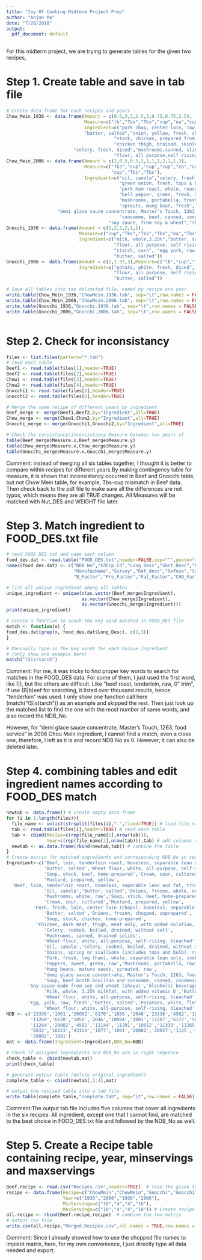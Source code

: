 ---
title: "Joy Of Cooking Midterm Project Prep"
author: "Anjun Ma"
date: "7/20/2018"
output:
  pdf_document: default
---

For this midterm project, we are trying to generate tables for the given two recipes,  

# Step 1. Create table and save in tab file
```{r}
# Create data frame for each recipes and years
Chow_Mein_1936 <- data.frame(Amount = c(0.5,3,2,2.5,3,0.75,0.75,2.5),
                             Measure=c("lb","Tbs","Tbs","cup","ea","cup","cup","Tbs"),
                             Ingredient=c("pork chop, center loin, raw,boneless",
                             "butter, salted","onion, yellow, fresh, chopped",
                                        "stock, chicken, prepared from recipe",
                                        "chicken thigh, braised, skinless",
                         "celery, fresh, diced","mushrooms,canned, sliced, drained",
                                        "flour, all purpose,self rising, enriched"))
Chow_Mein_2006 <- data.frame(Amount = c(2,0.5,0.5,2,1,1,1,2,1,1,3),
                             Measure=c("Tbs","cup","cup","cup","ea","cup","cup","Tbs",
                                       "cup","Tbs","Tbs"),
                             Ingredient=c("oil, canola","celery, fresh, diced",
                                          "green onion, fresh, tops & bulb,chopped",
                                          "pork ham roast, whole, roased, lean,diced",
                                          "bell pepper, green, fresh, medium, 2 1/2",
                                          "mushrooms, portabella, fresh, chopped",
                                          "sprouts, mung bean, fresh",
                   "demi glace sauce concentrate, Master's Touch, 1263, food service",
                                          "consomme, beef, canned, condensed",
                                      "soy sauce, from soy & wheat","sherry, cooking"))
Gnocchi_1936 <- data.frame(Amount = c(1,2,2,2,1,1),
                           Measure=c("cup","Tbs","Tbs","Tbs","ea","Tbs"),
                           Ingredient=c("milk, whole,3.25%","butter, salted",
                                        "flour, all purpose, self rising, enriched",
                                        "starch, corn", "egg york, raw, large",
                                        "butter, salted"))
Gnocchi_2006 <- data.frame(Amount = c(2,1.33,3),Measure=c("lb","cup","Tbs"),
                           Ingredient=c("potato, white, fresh, diced",
                                        "flour, all purpose, self rising, enriched",
                                        "butter, salted"))

# Save all tables into tab delimited file, named by recipe and year.
write.table(Chow_Mein_1936,"ChowMein.1936.tab", sep="\t",row.names = FALSE)
write.table(Chow_Mein_2006,"ChowMein.2006.tab", sep="\t",row.names = FALSE)
write.table(Gnocchi_1936,"Gnocchi.1936.tab", sep="\t",row.names = FALSE)
write.table(Gnocchi_2006,"Gnocchi.2006.tab", sep="\t",row.names = FALSE)



```


# Step 2. Check for inconsistancy
```{r}

files <- list.files(pattern="*.tab")
# read each table
Beef1 <- read.table(files[1],header=TRUE) 
Beef2 <- read.table(files[2],header=TRUE) 
Chow1 <- read.table(files[3],header=TRUE)
Chow2 <- read.table(files[4],header=TRUE) 
Gnocchi1 <- read.table(files[5],header=TRUE) 
Gnocchi2 <- read.table(files[6],header=TRUE) 

# Merge the same recipe of different years by ingredient
Beef_merge <- merge(Beef1,Beef2,by="Ingredient",all=TRUE)
Chow_merge <- merge(Chow1,Chow2,by="Ingredient",all=TRUE)
Gnocchi_merge <- merge(Gnocchi1,Gnocchi2,by="Ingredient",all=TRUE)

# Check the consistancy/inconsistancy Measure between two years of
table(Beef_merge$Measure.x,Beef_merge$Measure.y)
table(Chow_merge$Measure.x,Chow_merge$Measure.y)
table(Gnocchi_merge$Measure.x,Gnocchi_merge$Measure.y)
```
Comment: instead of merging all six tables together, I thought it is better to compare within recipes for different years.By making contingency table for measure, it is shown that inconsistancy occurred in Beef and Gnocchi table, but not Chow Mein table, for example, Tbs-cup mismatch in Beef data. Then check back to the pdf file to make sure all the differences are not typos, which means they are all TRUE changes. All Measures will be matched with Nut_DES and WEIGHT file later.


# Step 3. Match ingredient to FOOD_DES.txt file 
```{r}
# read FOOD_DES.txt and name each column
food_des.dat <- read.table("FOOD_DES.txt",header=FALSE,sep="^",quote="~")
names(food_des.dat) <- c("NDB_No","FdGrp_Cd","Long_Desc","Shrt_Desc","ComName",
                         "ManufacName","Survey","Ref_desc","Refuse","SciName",
                         "N_Factor","Pro_Factor","Fat_Factor","CHO_Factor")

# list all unique ingredient among all tables
unique_ingredient <- unique(c(as.vector(Beef_merge$Ingredient),
                            as.vector(Chow_merge$Ingredient),
                            as.vector(Gnocchi_merge$Ingredient)))
print(unique_ingredient)
```

```{r}
# create a function to seach the key word matched in FOOD_DES file
match <- function(x) {
food_des.dat[grep(x, food_des.dat$Long_Desc), c(1,3)]
}

# Mannually type-in the key words for each Unique Ingredient 
# (only show one example here)
match("(S|s)tarch")
```
Comment: For me, it was tricky to find proper key words to search for matches in the FOOD_DES data. For some of them, I just used the first word, like (|), but the others are difficult. Like "beef roast, tenderloin, raw, 0\" trim", if use (B|b)eef for searching, it listed over thousand results, hence "tenderloin" was used. I only show one function call here (match("(S|s)tarch")) as an example and skipped the rest. Then just look up the matched list to find the one with the most number of same words, and also record the NDB_No.

However, for "demi glace sauce concentrate, Master's Touch, 1263, food service" in 2006 Chou Mein ingredient, I cannot find a match, even a close one, therefore, I left as it is and record NDB No as 0. However, it can also be deleted later.


# Step 4. combining tables and edit ingredient names according to FOOD_DES match 
```{r}
newtab <- data.frame() # create empty data frame
for (i in 1:length(files)){
  file_name <- unlist(strsplit(files[i],".",fixed=TRUE)) # load file names
  tab <- read.table(files[i],header=TRUE) # read each table
  tab <- cbind(Recipe=c(rep(file_name[1],nrow(tab))),
               Year=c(rep(file_name[2],nrow(tab))),tab) # add columns of recipe and year
  newtab <- as.data.frame(rbind(newtab,tab)) # combine the table 
}
# Create matrix for matched ingredients and corresponding NDB_No in sequence
Ingredient<-c('Beef, loin, tenderloin roast, boneless, separable lean and fat, trimmed to 0" fat, all grades, raw',
              'Butter, salted','Wheat flour, white, all-purpose, self-rising, bleached',
              'Soup, stock, beef, home-prepared','Cream, sour, cultured',
              'Mustard, prepared, yellow',
  'Beef, loin, tenderloin roast, boneless, separable lean and fat, trimmed to 0" fat, all grades, raw',
              'Oil, canola','Butter, salted','Onions, frozen, whole, unprepared',
              'Mushrooms, white, raw','Soup, stock, beef, home-prepared',
              'Cream, sour, cultured','Mustard, prepared, yellow',
          'Pork, fresh, loin, center loin (chops), boneless, separable lean only, raw',
              'Butter, salted','Onions, frozen, chopped, unprepared',
              'Soup, stock, chicken, home-prepared',
           'Chicken, dark meat, thigh, meat only, with added solution, cooked, braised',
              'Celery, cooked, boiled, drained, without salt',
              'Mushrooms, canned, drained solids',
              'Wheat flour, white, all-purpose, self-rising, bleached',
              'Oil, canola','Celery, cooked, boiled, drained, without salt',
              'Onions, spring or scallions (includes tops and bulb), raw',
              'Pork, fresh, leg (ham), whole, separable lean only, cooked, roasted',
              'Peppers, sweet, green, raw','Mushrooms, portabella, raw',
              'Mung beans, mature seeds, sprouted, raw',
              "demi glace sauce concentrate, Master's Touch, 1263, food service",
              'Soup, beef broth bouillon and consomme, canned, condensed',
        'Soy sauce made from soy and wheat (shoyu)','Alcoholic beverage, wine, cooking',
              'Milk, whole, 3.25% milkfat, with added vitamin D','Butter, salted',
              'Wheat flour, white, all-purpose, self-rising, bleached','Cornstarch',
        'Egg, yolk, raw, fresh','Butter, salted','Potatoes, white, flesh and skin, raw',
              'Wheat flour, white, all-purpose, self-rising, bleached','Butter, salted')
NDB <- c('23336','1001','20082','6170','1056','2046','23336','4582','1001','11289',
         '11260','6170','1056','2046','10094','1001','11287','6172','5681','11144',
         '11264','20082','4582','11144','11291','10012','11333','11265','11043','0',
         '6032','16123','43154','1077','1001','20082','20027','1125','1001','11354',
         '20082','1001')
mat <- data.frame(Ingredient=Ingredient,NDB_No=NDB)

# Check if assigned ingredients and NDB_No are in right sequence
check_table <- cbind(newtab,mat)
print(check_table)

# generate output table (delete original ingredient)
complete_table <- cbind(newtab[,1:4],mat)

# output the revised table into a tab file
write.table(complete_table,"complete.tab", sep="\t",row.names = FALSE)

```
Comment:The output tab file includes five columns that cover all ingredients in the six recipes. All ingredient, except one that I cannot find, are matched to the best choice in FOOD_DES.txt file and followed by the NDB_No as well.



# Step 5. Create a Recipe table containing recipe, year, minservings and maxservings

```{r}
Beef.recipe <- read.csv("Recipes.csv",header=TRUE)  # read the given table of Beef
recipe <- data.frame(Recipe=c("ChowMein","ChowMein","Gnocchi","Gnocchi"),
                     Year=c("1936","2006","1936","2006"),
                     MinServings=c("10","4","4","18"),
                     MaxServings=c("10","4","4","18")) # Create recipe file  
all.recipe <- rbind(Beef.recipe,recipe)  # combine the two matrix
# output csv file
write.csv(all.recipe,"Merged.Recipes.csv",col.names = TRUE,row.names = FALSE)  
```
Comment: Since I already showed how to use the chopped file names to implent matrix, here, for my own convenience, I just directly type all data needed and export.
